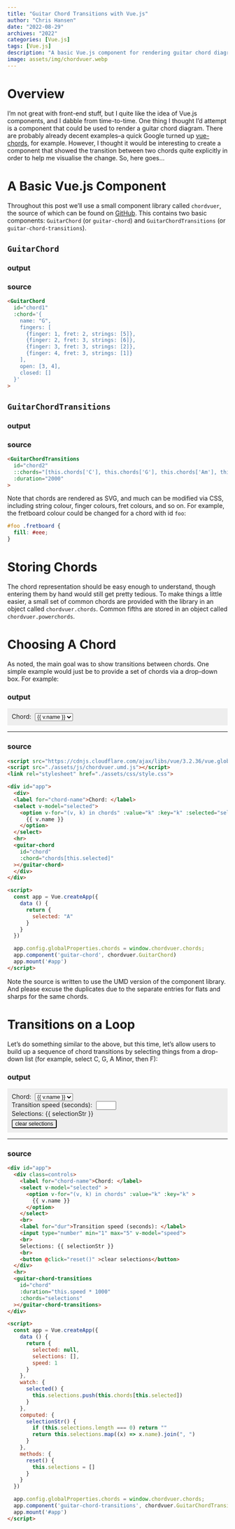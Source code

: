 ```yaml
---
title: "Guitar Chord Transitions with Vue.js"
author: "Chris Hansen"
date: "2022-08-29"
archives: "2022"
categories: [Vue.js]
tags: [Vue.js]
description: "A basic Vue.js component for rendering guitar chord diagrams, and for animating chord transitions."
image: assets/img/chordvuer.webp
---
```


<!-- <script src="https://cdnjs.cloudflare.com/ajax/libs/vue/3.2.36/vue.global.prod.min.js"></script> -->
<script src="https://cdnjs.cloudflare.com/ajax/libs/vue/3.2.36/vue.global.min.js"></script>
<script src="./assets/js/chordvuer.umd.js"></script>
<link rel="stylesheet" href="./assets/css/style.css">

<style>
  .chord {
    height: 434px; 
    width:  320px; 
  }

  input[type=range] {
    min-width: 300px;
  }

  .controls {
    background-color: #eee;
    padding: 10px;
  }

  .controls select, .controls option, .controls input, .controls button {
    font-size: 90%;
  }

  .controls label {
    padding-right: 5px;
  }

  .controls button {
    margin-top: 5px;
    border-radius: 3px;
  }
</style>


# Overview

I'm not great with front-end stuff, but I quite like the idea of Vue.js components, and I dabble from time-to-time.  One thing I thought I'd attempt is a component that could be used to render a guitar chord diagram.  There are probably already decent examples--a quick Google turned up [vue-chords](https://madewithvuejs.com/vue-chords), for example.  However, I thought it would be interesting to create a component that showed the transition between two chords quite explicitly in order to help me visualise the change.  So, here goes...


# A Basic Vue.js Component

Throughout this post we'll use a small component library called `chordvuer`, the source of which can be found on [GitHub](https://github.com/cmhh/chordvuer).  This contains two basic components: `GuitarChord` (or `guitar-chord`) and `GuitarChordTransitions` (or `guitar-chord-transitions`).  


## `GuitarChord`

:::{.panel-tabset}

### output

```{=html}
<div id="app1">
  <guitar-chord 
    id="chord1" 
    :chord='{
      name: "D5",
      fingers: [
        {finger: 1, fret: 5, strings: [5]},
        {finger: 3, fret: 7, strings: [4]},
        {finger: 4, fret: 7, strings: [3]}
      ],
      open: [],
      closed: [6,2,1]
    }'
  ></guitar-chord>
</div>

<script>
  const app1 = Vue.createApp({})
  app1.component('guitar-chord', chordvuer.GuitarChord)
  app1.mount('#app1')
</script>
```

### source

```html
<GuitarChord 
  id="chord1" 
  :chord='{
    name: "G",
    fingers: [
      {finger: 1, fret: 2, strings: [5]},
      {finger: 2, fret: 3, strings: [6]},
      {finger: 3, fret: 3, strings: [2]},
      {finger: 4, fret: 3, strings: [1]}
    ],
    open: [3, 4],
    closed: []
  }'
>
```

:::


## `GuitarChordTransitions`

:::{.panel-tabset}

### output

```{=html}

<div id="app2">
  <guitar-chord-transitions
    id="chord2" 
    :chords="[this.chords['E'], this.chords['G'], this.chords['A'], this.chords['C']]"
    :duration="2000"
  ></guitar-chord-transitions>
</div>

<script>
  const app2 = Vue.createApp({})
  app2.config.globalProperties.chords = window.chordvuer.chords;
  app2.component('guitar-chord-transitions', chordvuer.GuitarChordTransitions)
  app2.mount('#app2')
</script>
```

### source

```html
<GuitarChordTransitions
  id="chord2" 
  ::chords="[this.chords['C'], this.chords['G'], this.chords['Am'], this.chords['F']]"
  :duration="2000"
>
```

:::

Note that chords are rendered as SVG, and much can be modified via CSS, including string colour, finger colours, fret colours, and so on.  For example, the fretboard colour could be changed for a chord with id `foo`:

```css
#foo .fretboard {
  fill: #eee;
}
```


# Storing Chords

The chord representation should be easy enough to understand, though entering them by hand would still get pretty tedious.  To make things a little easier, a small set of common chords are provided with the library in an object called `chordvuer.chords`.  Common fifths are stored in an object called `chordvuer.powerchords`.


# Choosing A Chord

As noted, the main goal was to show transitions between chords.  One simple example would just be to provide a set of chords via a drop-down box.  For example:

:::{.panel-tabset}

### output

```{=html}
<div id="app3">
  <div>
  <div class=controls>
  <label for="chord-name">Chord: </label>
  <select v-model="selected">
    <option v-for="(v, k) in chords" :value="k" :key="k" :selected="selected" >
      {{ v.name }}
    </option>
  </select>
  </div>
  <hr>
  <guitar-chord id="chord3" v-bind:chord="chords[this.selected]"></guitar-chord>
  </div> 
</div>

<script>
  const app3 = Vue.createApp({
    data () {
      return {
        selected: "A"
      }
    }
  })

  app3.config.globalProperties.chords = window.chordvuer.chords;
  app3.component('guitar-chord', chordvuer.GuitarChord)
  app3.mount('#app3')
</script>
```

### source

```html
<script src="https://cdnjs.cloudflare.com/ajax/libs/vue/3.2.36/vue.global.min.js"></script>
<script src="./assets/js/chordvuer.umd.js"></script>
<link rel="stylesheet" href="./assets/css/style.css">

<div id="app">
  <div>
  <label for="chord-name">Chord: </label>
  <select v-model="selected">
    <option v-for="(v, k) in chords" :value="k" :key="k" :selected="selected" >
      {{ v.name }}
    </option>
  </select>
  <hr>
  <guitar-chord 
    id="chord" 
    :chord="chords[this.selected]"
  ></guitar-chord>
  </div> 
</div>

<script>
  const app = Vue.createApp({
    data () {
      return {
        selected: "A"
      }
    }
  })

  app.config.globalProperties.chords = window.chordvuer.chords;
  app.component('guitar-chord', chordvuer.GuitarChord)
  app.mount('#app')
</script>
```

:::

Note the source is written to use the UMD version of the component library.  And please excuse the duplicates due to the separate entries for flats and sharps for the same chords.


# Transitions on a Loop

Let's do something similar to the above, but this time, let's allow users to build up a sequence of chord transitions by selecting things from a drop-down list (for example, select C, G, A Minor, then F): 

:::{.panel-tabset}

### output 

```{=html}
<div id="app4">
  <div class=controls>
    <label for="chord-name">Chord: </label>
    <select v-model="selected" >
      <option v-for="(v, k) in chords" :value="k" :key="k" >
        {{ v.name }}
      </option>
    </select>
    <br>
    <label for="dur">Transition speed (seconds): </label>
    <input type="number" min="1" max="5" v-model="speed">
    <br>
    Selections: {{ selectionStr }}
    <br>
    <button @click="reset()" >clear selections</button>
  </div>
  <hr>
  <guitar-chord-transitions 
    id="chord4" 
    :duration="this.speed * 1000" 
    :chords="selections"
  ></guitar-chord-transitions>
</div>

<script>
  const app4 = Vue.createApp({
    data () {
      return {
        selected: null,
        selections: [],
        speed: 1
      }
    },
    watch: {
      selected() {
        this.selections.push(this.chords[this.selected])
      }
    },
    computed: {
      selectionStr() {
        if (this.selections.length === 0) return ""
        return this.selections.map((x) => x.name).join(", ")
      }
    },
    methods: {
      reset() {
        this.selections = []
      }
    }
  })

  app4.config.globalProperties.chords = window.chordvuer.chords;
  app4.component('guitar-chord-transitions', chordvuer.GuitarChordTransitions)
  app4.mount('#app4')
</script>
```

### source

```html
<div id="app">
  <div class=controls>
    <label for="chord-name">Chord: </label>
    <select v-model="selected" >
      <option v-for="(v, k) in chords" :value="k" :key="k" >
        {{ v.name }}
      </option>
    </select>
    <br>
    <label for="dur">Transition speed (seconds): </label>
    <input type="number" min="1" max="5" v-model="speed">
    <br>
    Selections: {{ selectionStr }}
    <br>
    <button @click="reset()" >clear selections</button>
  </div>
  <hr>
  <guitar-chord-transitions 
    id="chord" 
    :duration="this.speed * 1000" 
    :chords="selections"
  ></guitar-chord-transitions>
</div>

<script>
  const app = Vue.createApp({
    data () {
      return {
        selected: null,
        selections: [],
        speed: 1
      }
    },
    watch: {
      selected() {
        this.selections.push(this.chords[this.selected])
      }
    },
    computed: {
      selectionStr() {
        if (this.selections.length === 0) return ""
        return this.selections.map((x) => x.name).join(", ")
      }
    },
    methods: {
      reset() {
        this.selections = []
      }
    }
  })

  app.config.globalProperties.chords = window.chordvuer.chords;
  app.component('guitar-chord-transitions', chordvuer.GuitarChordTransitions)
  app.mount('#app')
</script>
```

:::




